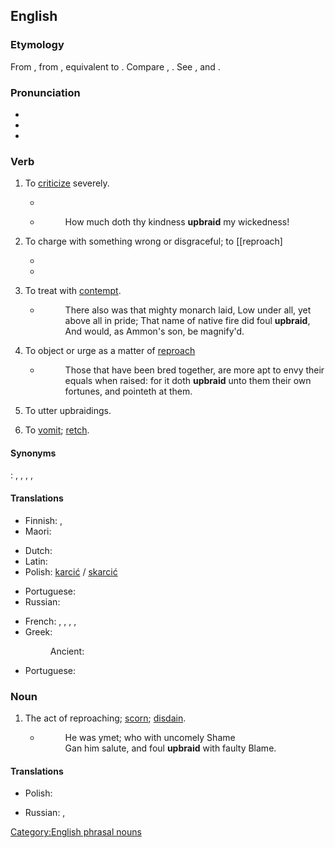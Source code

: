 ==English==
{{was wotd|2007|March|7}}

===Etymology===
From {{inh|en|enm|upbreiden}}, from {{inh|en|ang|ūpbreġdan}}, equivalent to {{af|en|up-|braid}}. Compare {{cog|en|umbraid|t=to upbraid}}, {{cog|is|bregða|t=to draw, brandish, braid, deviate from, change, break off, upbraid}}. See {{m|en|up}}, and {{m|en|braid}} {{qualifier|transitive}}.

===Pronunciation===
* {{IPA|en|/ˌʌpˈbɹeɪd/}}
* {{audio|en|en-us-upbraid.ogg|Audio (US)}}
* {{rhymes|en|eɪd}}

===Verb===
{{en-verb}}

# {{lb|en|transitive}} To [[criticize]] severely.
#* {{RQ:King James Version|book=Matthew|chapter=11|verse=20|passage=Then began he to '''upbraid''' the cities wherein most of his mighty works were done, because they repented not:}}
#* {{RQ:Sidney Arcadia2}}
#*: How much doth thy kindness '''upbraid''' my wickedness!
# {{lb|en|transitive|archaic|followed by ''with'' or ''for'', and formerly ''of'' before the object}} To charge with something wrong or disgraceful; to [[reproach]
#* {{RQ:Shakespeare Coriolanus|V|i|passage=Yet do not '''upbraid''' us our distress.}}
#* {{RQ:King James Version|book=Mark|chapter=16|verse=14|passage=Afterward he appeared unto the eleven as they sat at meat, and '''upbraided''' them with their unbelief and hardness of heart, because they believed not them which had seen him after he was risen.}}
# {{lb|en|obsolete}} To treat with [[contempt]].
#* {{RQ:Spenser Faerie Queene|1|5}}
#*:There also was that mighty monarch laid, Low under all, yet above all in pride; That name of native fire did foul '''upbraid''', And would, as Ammon's son, be magnify'd.
# {{lb|en|obsolete|followed by "to" before the object}} To object or urge as a matter of [[reproach]]
#: {{syn|en|cast up}}
#* {{RQ:Bacon Of Envy}}
#*:Those that have been bred together, are more apt to envy their equals when raised: for it doth '''upbraid''' unto them their own fortunes, and pointeth at them.
# {{lb|en|archaic|intransitive}} To utter upbraidings.
# {{lb|en|UK|_|dialectal|Northern England|archaic}} To [[vomit]]; [[retch]].

====Synonyms====
{{sense|criticise}} : {{l|en|exprobrate}}, {{l|en|blame}}, {{l|en|censure}}, {{l|en|condemn}}, {{l|en|reproach}}

====Translations====
{{trans-top|to criticise}}
* Finnish: {{t+|fi|sättiä}}, {{t+|fi|soimata}}
* Maori: {{t|mi|toheriri}}
{{trans-mid}}
{{trans-bottom}}

{{trans-top|to charge with something wrong or disgraceful}}
* Dutch: {{t+|nl|vermanen}}
* Latin: {{t|la|opprobrō}}
* Polish: [[karcić]] / [[skarcić]]
{{trans-mid}}
* Portuguese: {{t+|pt|reprovar}}
* Russian: {{t+|ru|укоря́ть|n}}
{{trans-bottom}}

{{trans-top|to reprove}}
* French: {{t+|fr|gronder}}, {{t+|fr|reprendre}}, {{t+|fr|reprocher}}, {{t+|fr|réprimander}}, {{t+|fr|sermonner}}
* Greek:
*: Ancient: {{t|grc|ὀνειδίζω}}
{{trans-mid}}
* Portuguese: {{t+|pt|reprovar}}
{{trans-bottom}}

===Noun===
{{en-noun|-}}

# {{lb|en|obsolete}} The act of reproaching; [[scorn]]; [[disdain]].
#* {{RQ:Spenser Faerie Queene|6|1}}
#*: He was ymet; who with uncomely Shame<br>Gan him salute, and foul '''upbraid''' with faulty Blame.

====Translations====
{{trans-top|The act of reproaching}}
* Polish: {{t+|pl|skarcenie|n}}
{{trans-mid}}
* Russian: {{t+|ru|укори́зна|f}}, {{t+|ru|уко́р|m}}
{{trans-bottom}}

[[Category:English phrasal nouns]]